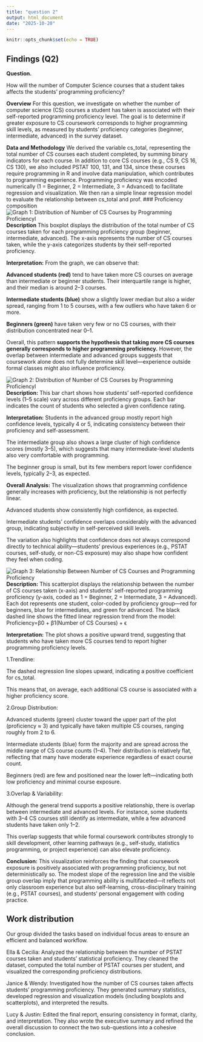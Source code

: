 ```yaml
---
title: "question 2"
output: html_document
date: "2025-10-20"
---
```


```r
knitr::opts_chunk$set(echo = TRUE)
```
## Findings (Q2)

**Question.** 

How will the number of Computer Science courses that a student takes affects the students' programming proficiency? 

**Overview**
For this question, we investigate on whether the number of computer science (CS) courses a student has taken is associated with their self-reported programming proficiency level. The goal is to determine if greater exposure to CS coursework corresponds to higher programming skill levels, as measured by students’ proficiency categories (beginner, intermediate, advanced) in the survey dataset.

**Data and Methodology**
We derived the variable cs_total, representing the total number of CS courses each student completed, by summing binary indicators for each course. In addition to core CS courses (e.g., CS 9, CS 16, CS 130), we also included PSTAT 100, 131, and 134, since these courses require programming in R and involve data manipulation, which contributes to programming experience.
  Programming proficiency was encoded numerically (1 = Beginner, 2 = Intermediate, 3 = Advanced) to facilitate regression and visualization. We then ran a simple linear regression model to evaluate the relationship between cs_total and prof.
### Proficiency composition
![Graph 1: Distribution of Number of CS Courses by Programming Proficiencyl](results/Distribution of Number of CS Courses by Programming Proficiency.png)
**Description**
This boxplot displays the distribution of the total number of CS courses taken for each programming proficiency group (beginner, intermediate, advanced). The x-axis represents the number of CS courses taken, while the y-axis categorizes students by their self-reported proficiency.

**Interpretation:**
From the graph, we can observe that:

**Advanced students (red)** tend to have taken more CS courses on average than intermediate or beginner students. Their interquartile range is higher, and their median is around 2–3 courses.

**Intermediate students (blue)** show a slightly lower median but also a wider spread, ranging from 1 to 5 courses, with a few outliers who have taken 6 or more.

**Beginners (green)** have taken very few or no CS courses, with their distribution concentrated near 0–1.

Overall, this pattern **supports the hypothesis that taking more CS courses generally corresponds to higher programming proficiency.** However, the overlap between intermediate and advanced groups suggests that coursework alone does not fully determine skill level—experience outside formal classes might also influence proficiency.

![Graph 2: Distribution of Number of CS Courses by Programming Proficiencyl](results/Distribution of Programming Confidence by Programming Proficiency.png)
**Description:**
This bar chart shows how students’ self-reported confidence levels (1–5 scale) vary across different proficiency groups. Each bar indicates the count of students who selected a given confidence rating.

**Interpretation:**
Students in the advanced group mostly report high confidence levels, typically 4 or 5, indicating consistency between their proficiency and self-assessment.

The intermediate group also shows a large cluster of high confidence scores (mostly 3–5), which suggests that many intermediate-level students also very comfortable with programming.

The beginner group is small, but its few members report lower confidence levels, typically 2–3, as expected.

**Overall Analysis:**
The visualization shows that programming confidence generally increases with proficiency, but the relationship is not perfectly linear.

  Advanced students show consistently high confidence, as expected.

  Intermediate students’ confidence overlaps considerably with the advanced group, indicating subjectivity in self-perceived skill levels.

The variation also highlights that confidence does not always correspond directly to technical ability—students’ previous experiences (e.g., PSTAT courses, self-study, or non-CS exposure) may also shape how confident they feel when coding.

![Graph 3: Relationship Between Number of CS Courses and Programming Proficiency](results/question_2_plot.png)
**Description:**
This scatterplot displays the relationship between the number of CS courses taken (x-axis) and students’ self-reported programming proficiency (y-axis, coded as 1 = Beginner, 2 = Intermediate, 3 = Advanced).
Each dot represents one student, color-coded by proficiency group—red for beginners, blue for intermediates, and green for advanced. The black dashed line shows the fitted linear regression trend from the model: 
Proficiency=β0 + β1(Number of CS Courses) + ϵ

**Interpretation:**
The plot shows a positive upward trend, suggesting that students who have taken more CS courses tend to report higher programming proficiency levels.

1.Trendline:

The dashed regression line slopes upward, indicating a positive coefficient for cs_total.

This means that, on average, each additional CS course is associated with a higher proficiency score.

2.Group Distribution:

Advanced students (green) cluster toward the upper part of the plot (proficiency ≈ 3) and typically have taken multiple CS courses, ranging roughly from 2 to 6.

Intermediate students (blue) form the majority and are spread across the middle range of CS course counts (1–4). Their distribution is relatively flat, reflecting that many have moderate experience regardless of exact course count.

Beginners (red) are few and positioned near the lower left—indicating both low proficiency and minimal course exposure.

3.Overlap & Variability:

Although the general trend supports a positive relationship, there is overlap between intermediate and advanced levels.
For instance, some students with 3–4 CS courses still identify as intermediate, while a few advanced students have taken only 1–2.

This overlap suggests that while formal coursework contributes strongly to skill development, other learning pathways (e.g., self-study, statistics programming, or project experience) can also elevate proficiency.

**Conclusion:**
This visualization reinforces the finding that coursework exposure is positively associated with programming proficiency, but not deterministically so.
The modest slope of the regression line and the visible group overlap imply that programming ability is multifaceted—it reflects not only classroom experience but also self-learning, cross-disciplinary training (e.g., PSTAT courses), and students’ personal engagement with coding practice.

## Work distribution 
Our group divided the tasks based on individual focus areas to ensure an efficient and balanced workflow.

Ella & Cecilia: Analyzed the relationship between the number of PSTAT courses taken and students’ statistical proficiency. They cleaned the dataset, computed the total number of PSTAT courses per student, and visualized the corresponding proficiency distributions.

Janice & Wendy: Investigated how the number of CS courses taken affects students’ programming proficiency. They generated summary statistics, developed regression and visualization models (including boxplots and scatterplots), and interpreted the results.

Lucy & Justin: Edited the final report, ensuring consistency in format, clarity, and interpretation. They also wrote the executive summary and refined the overall discussion to connect the two sub-questions into a cohesive conclusion.
